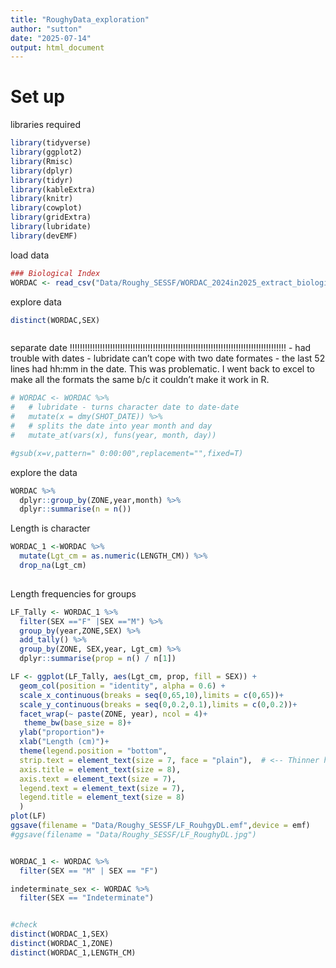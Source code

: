 ```yaml
---
title: "RoughyData_exploration"
author: "sutton"
date: "2025-07-14"
output: html_document
---
```


# Set up

libraries required

```r
library(tidyverse)
library(ggplot2)
library(Rmisc)
library(dplyr)
library(tidyr)
library(kableExtra)
library(knitr)
library(cowplot)
library(gridExtra)
library(lubridate)
library(devEMF)
```

load data

```r
### Biological Index
WORDAC <- read_csv("Data/Roughy_SESSF/WORDAC_2024in2025_extract_biological.csv")
```

explore data

```r

distinct(WORDAC,SEX)



```
separate date
!!!!!!!!!!!!!!!!!!!!!!!!!!!!!!!!!!!!!!!!!!!!!!!!!!!!!!!!!!!!!!!!!!!!!!!!!!!!!!!!!!!!!!
- had trouble with dates - lubridate can't cope with two date formates - the last 52 lines had hh:mm in the date. This was problematic. I went back to excel to make all the formats the same b/c it couldn't make it work in R.

```r

# WORDAC <- WORDAC %>% 
#   # lubridate - turns character date to date-date
#   mutate(x = dmy(SHOT_DATE)) %>% 
#   # splits the date into year month and day
#   mutate_at(vars(x), funs(year, month, day))

#gsub(x=v,pattern=" 0:00:00",replacement="",fixed=T)
```
explore the data

```r
WORDAC %>% 
  dplyr::group_by(ZONE,year,month) %>% 
  dplyr::summarise(n = n())
```

Length is character

```r
WORDAC_1 <-WORDAC %>% 
  mutate(Lgt_cm = as.numeric(LENGTH_CM)) %>% 
  drop_na(Lgt_cm)
  
```

Length frequencies for groups

```r

LF_Tally <- WORDAC_1 %>% 
  filter(SEX =="F" |SEX =="M") %>% 
  group_by(year,ZONE,SEX) %>% 
  add_tally() %>% 
  group_by(ZONE, SEX,year, Lgt_cm) %>% 
  dplyr::summarise(prop = n() / n[1])

LF <- ggplot(LF_Tally, aes(Lgt_cm, prop, fill = SEX)) +
  geom_col(position = "identity", alpha = 0.6) +
  scale_x_continuous(breaks = seq(0,65,10),limits = c(0,65))+
  scale_y_continuous(breaks = seq(0,0.2,0.1),limits = c(0,0.2))+
  facet_wrap(~ paste(ZONE, year), ncol = 4)+
   theme_bw(base_size = 8)+
  ylab("proportion")+
  xlab("Length (cm)")+
  theme(legend.position = "bottom",
  strip.text = element_text(size = 7, face = "plain"),  # <-- Thinner headings
  axis.title = element_text(size = 8),
  axis.text = element_text(size = 7),
  legend.text = element_text(size = 7),
  legend.title = element_text(size = 8)
  )
plot(LF)
ggsave(filename = "Data/Roughy_SESSF/LF_RouhgyDL.emf",device = emf)
#ggsave(filename = "Data/Roughy_SESSF/LF_RoughyDL.jpg")



```






```r
WORDAC_1 <- WORDAC %>% 
  filter(SEX == "M" | SEX == "F")

indeterminate_sex <- WORDAC %>% 
  filter(SEX == "Indeterminate")


#check
distinct(WORDAC_1,SEX)
distinct(WORDAC_1,ZONE)
distinct(WORDAC_1,LENGTH_CM)
  
```